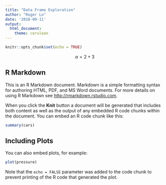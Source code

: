 ```yaml
---
title: "Data Frame Exploration"
author: "Roger Lo"
date: '2018-09-11'
output:
  html_document:
    theme: cerulean
---
```


```r
knitr::opts_chunk$set(echo = TRUE)
```

<!-- Use github_document in the output to ouput a GitHub-compatible markdown -->

$$\alpha = 2 + 3$$

## R Markdown

This is an R Markdown document. Markdown is a simple formatting syntax for authoring HTML, PDF, and MS Word documents. For more details on using R Markdown see <http://rmarkdown.rstudio.com>.

When you click the **Knit** button a document will be generated that includes both content as well as the output of any embedded R code chunks within the document. You can embed an R code chunk like this:

```r
summary(cars)
```

## Including Plots

You can also embed plots, for example:

```r
plot(pressure)
```

Note that the `echo = FALSE` parameter was added to the code chunk to prevent printing of the R code that generated the plot.

